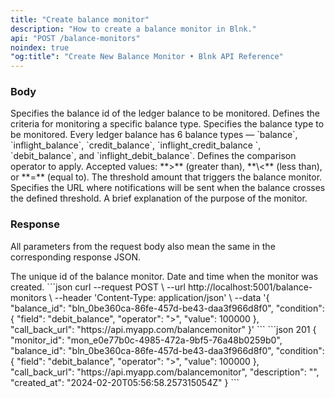 ```yaml
---
title: "Create balance monitor"
description: "How to create a balance monitor in Blnk."
api: "POST /balance-monitors"
noindex: true
"og:title": "Create New Balance Monitor • Blnk API Reference"
---
```




<Key />

### Body

<ParamField body="balance_id" type="string" required>
  Specifies the balance id of the ledger balance to be monitored.
</ParamField>
<ParamField body="conditions" type="object" required>
  Defines the criteria for monitoring a specific balance type. 
  <Expandable>
    <ParamField body="field" type="string" required>
      Specifies the balance type to be monitored. Every ledger balance has 6 balance types — `balance`, `inflight_balance`, `credit_balance`, `inflight_credit_balance `, `debit_balance`, and `inflight_debit_balance`.
    </ParamField>
    <ParamField body="operator" type="string" required>
      Defines the comparison operator to apply. Accepted values: **>** (greater than), **\<** (less than), or **=** (equal to).
    </ParamField>
    <ParamField body="value" type="integer" required>
      The threshold amount that triggers the balance monitor.
    </ParamField>
  </Expandable>
</ParamField>
<ParamField body="call_back_url" type="string" required>
  Specifies the URL where notifications will be sent when the balance crosses the defined threshold.
</ParamField>
<ParamField body="description" type="string">
  A brief explanation of the purpose of the monitor.
</ParamField>

### Response
<Info>All parameters from the request body also mean the same in the corresponding response JSON.</Info>

<ResponseField name="monitor_id" type="string">
  The unique id of the balance monitor.
</ResponseField>
<ResponseField name="created_at" type="string">
  Date and time when the monitor was created.
</ResponseField>

<RequestExample>
```json
curl --request POST \
  --url http://localhost:5001/balance-monitors \
  --header 'Content-Type: application/json' \
  --data '{
    "balance_id": "bln_0be360ca-86fe-457d-be43-daa3f966d8f0",
    "condition": {
      "field": "debit_balance",
      "operator": ">",
      "value": 100000
    },
    "call_back_url": "https://api.myapp.com/balancemonitor"
  }'
```
</RequestExample>

<ResponseExample>
```json 201
{
  "monitor_id": "mon_e0e77b0c-4985-472a-9bf5-76a48b0259b0",
  "balance_id": "bln_0be360ca-86fe-457d-be43-daa3f966d8f0",
  "condition": {
    "field": "debit_balance",
    "operator": ">",
    "value": 100000
  },
  "call_back_url": "https://api.myapp.com/balancemonitor",
  "description": "",
  "created_at": "2024-02-20T05:56:58.257315054Z"
}
```
</ResponseExample>

<NeedHelp />